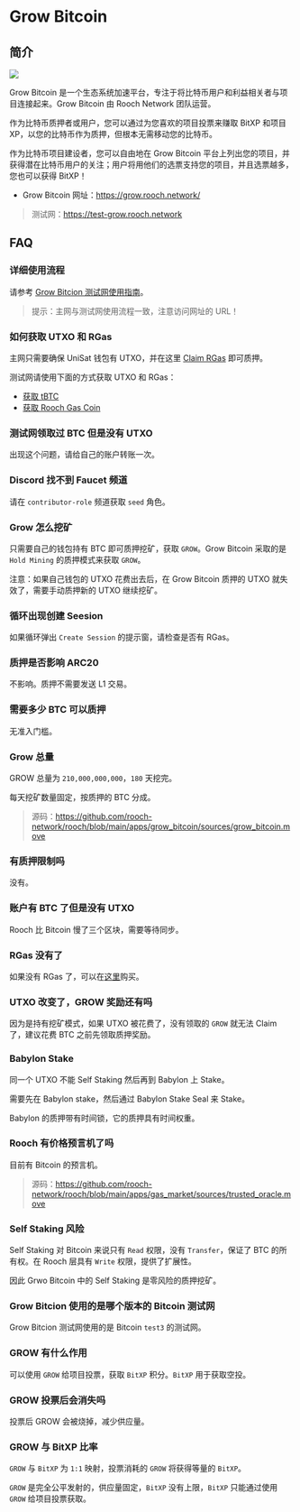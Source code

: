 # Grow Bitcoin

## 简介

![](/docs/grow-bitcoin/grow-bitcoin-home.png)

Grow Bitcoin 是一个生态系统加速平台，专注于将比特币用户和利益相关者与项目连接起来。Grow Bitcoin 由 Rooch Network 团队运营。

作为比特币质押者或用户，您可以通过为您喜欢的项目投票来赚取 BitXP 和项目 XP，以您的比特币作为质押，但根本无需移动您的比特币。

作为比特币项目建设者，您可以自由地在 Grow Bitcoin 平台上列出您的项目，并获得潜在比特币用户的关注；用户将用他们的选票支持您的项目，并且选票越多，您也可以获得 BitXP！

- Grow Bitcoin 网址：https://grow.rooch.network/

> 测试网：https://test-grow.rooch.network

## FAQ

### 详细使用流程

请参考 [Grow Bitcion 测试网使用指南](https://rooch.network/zh-CN/blog/grow-bitcoin-test)。

> 提示：主网与测试网使用流程一致，注意访问网址的 URL！

### 如何获取 UTXO 和 RGas

主网只需要确保 UniSat 钱包有 UTXO，并在这里 [Claim RGas](https://portal.rooch.network/faucet) 即可质押。

测试网请使用下面的方式获取 UTXO 和 RGas：

- [获取 tBTC](https://rooch.network/zh-CN/build/getting-started/get-test-btc)
- [获取 Rooch Gas Coin](https://rooch.network/zh-CN/build/getting-started/get-gas-coin)

### 测试网领取过 BTC 但是没有 UTXO

出现这个问题，请给自己的账户转账一次。

### Discord 找不到 Faucet 频道

请在 `contributor-role` 频道获取 `seed` 角色。

### Grow 怎么挖矿

只需要自己的钱包持有 BTC 即可质押挖矿，获取 `GROW`。Grow Bitcoin 采取的是 `Hold Mining` 的质押模式来获取 `GROW`。

注意：如果自己钱包的 UTXO 花费出去后，在 Grow Bitcoin 质押的 UTXO 就失效了，需要手动质押新的 UTXO 继续挖矿。

### 循环出现创建 Seesion

如果循环弹出 `Create Session` 的提示窗，请检查是否有 RGas。

### 质押是否影响 ARC20

不影响。质押不需要发送 L1 交易。

### 需要多少 BTC 可以质押

无准入门槛。

### Grow 总量

GROW 总量为 `210,000,000,000`，`180` 天挖完。

每天挖矿数量固定，按质押的 BTC 分成。

> 源码：https://github.com/rooch-network/rooch/blob/main/apps/grow_bitcoin/sources/grow_bitcoin.move

### 有质押限制吗

没有。

### 账户有 BTC 了但是没有 UTXO

Rooch 比 Bitcoin 慢了三个区块，需要等待同步。

### RGas 没有了

如果没有 RGas 了，可以在[这里](https://portal.rooch.network/gas-swap)购买。

### UTXO 改变了，GROW 奖励还有吗

因为是持有挖矿模式，如果 UTXO 被花费了，没有领取的 `GROW` 就无法 Claim 了，建议花费 BTC 之前先领取质押奖励。

### Babylon Stake

同一个 UTXO 不能 Self Staking 然后再到 Babylon 上 Stake。

需要先在 Babylon stake，然后通过 Babylon Stake Seal 来 Stake。

Babylon 的质押带有时间锁，它的质押具有时间权重。

### Rooch 有价格预言机了吗

目前有 Bitcoin 的预言机。

> 源码：https://github.com/rooch-network/rooch/blob/main/apps/gas_market/sources/trusted_oracle.move

### Self Staking 风险

Self Staking 对 Bitcoin 来说只有 `Read` 权限，没有 `Transfer`，保证了 BTC 的所有权。在 Rooch 层具有 `Write` 权限，提供了扩展性。

因此 Grwo Bitcoin 中的 Self Staking 是零风险的质押挖矿。

### Grow Bitcion 使用的是哪个版本的 Bitcoin 测试网

Grow Bitcion 测试网使用的是 Bitcoin `test3` 的测试网。

### GROW 有什么作用

可以使用 `GROW` 给项目投票，获取 `BitXP` 积分。`BitXP` 用于获取空投。

### GROW 投票后会消失吗

投票后 GROW 会被烧掉，减少供应量。

### GROW 与 BitXP 比率

`GROW` 与 `BitXP` 为 `1:1` 映射，投票消耗的 `GROW` 将获得等量的 `BitXP`。

`GROW` 是完全公平发射的，供应量固定，`BitXP` 没有上限，`BitXP` 只能通过使用 `GROW` 给项目投票获取。
